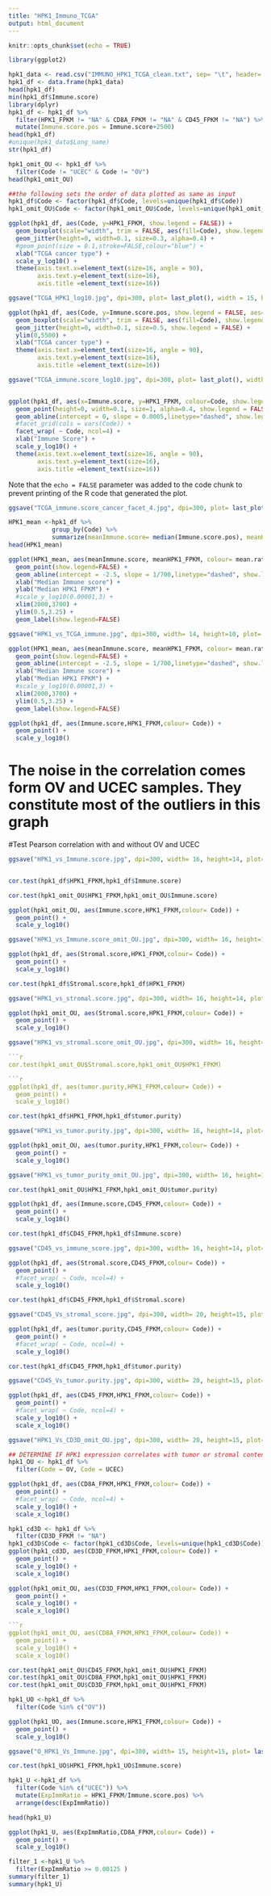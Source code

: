```yaml
---
title: "HPK1_Immuno_TCGA"
output: html_document
---
```


```r
knitr::opts_chunk$set(echo = TRUE)
```



```r
library(ggplot2)
```


```r
hpk1_data <- read.csv("IMMUNO_HPK1_TCGA_clean.txt", sep= "\t", header= TRUE)
hpk1_df <- data.frame(hpk1_data)
head(hpk1_df)
min(hpk1_df$Immune.score)
library(dplyr)
hpk1_df <- hpk1_df %>%
  filter(HPK1_FPKM != "NA" & CD8A_FPKM != "NA" & CD45_FPKM != "NA") %>%
  mutate(Immune.score.pos = Immune.score+2500)
head(hpk1_df)
#unique(hpk1_data$Long_name)
str(hpk1_df)  
```
```r
hpk1_omit_OU <- hpk1_df %>%
  filter(Code != "UCEC" & Code != "OV")
head(hpk1_omit_OU)

```

```r
##the following sets the order of data plotted as same as input
hpk1_df$Code <- factor(hpk1_df$Code, levels=unique(hpk1_df$Code))
hpk1_omit_OU$Code <- factor(hpk1_omit_OU$Code, levels=unique(hpk1_omit_OU$Code))
```

```r

ggplot(hpk1_df, aes(Code, y=HPK1_FPKM, show.legend = FALSE)) +
  geom_boxplot(scale="width", trim = FALSE, aes(fill=Code), show.legend = FALSE) + 
  geom_jitter(height=0, width=0.1, size=0.3, alpha=0.4) + 
  #geom_point(size = 0.1,stroke=FALSE,colour="blue") +
  xlab("TCGA cancer type") +
  scale_y_log10() +
  theme(axis.text.x=element_text(size=16, angle = 90), 
        axis.text.y=element_text(size=16),
        axis.title =element_text(size=16))

```

```r
ggsave("TCGA_HPK1_log10.jpg", dpi=300, plot= last_plot(), width = 15, height = 15, units = "cm" )
```

```r
ggplot(hpk1_df, aes(Code, y=Immune.score.pos, show.legend = FALSE, aes= 0.4)) +
  geom_boxplot(scale="width", trim = FALSE, aes(fill=Code), show.legend = FALSE) + 
  geom_jitter(height=0, width=0.1, size=0.5, show.legend = FALSE) + 
  ylim(0,5500) +
  xlab("TCGA cancer type") +
  theme(axis.text.x=element_text(size=16, angle = 90), 
        axis.text.y=element_text(size=16),
        axis.title =element_text(size=16))
```
```r
ggsave("TCGA_immune.score_log10.jpg", dpi=300, plot= last_plot(), width = 15, height = 15, units = "cm" )
```
```r

```

```r
ggplot(hpk1_df, aes(x=Immune.score, y=HPK1_FPKM, colour=Code, show.legend = FALSE)) +
  geom_point(height=0, width=0.1, size=1, alpha=0.4, show.legend = FALSE) + 
  geom_abline(intercept = 0, slope = 0.0005,linetype="dashed", show.legend = FALSE) +
  #facet_grid(cols = vars(Code)) +
  facet_wrap( ~ Code, ncol=4) +
  xlab("Immune Score") +
  scale_y_log10() +
  theme(axis.text.x=element_text(size=16, angle = 90), 
        axis.text.y=element_text(size=16),
        axis.title =element_text(size=16))
```

Note that the `echo = FALSE` parameter was added to the code chunk to prevent printing of the R code that generated the plot.
```r
ggsave("TCGA_immune.score_cancer_facet_4.jpg", dpi=300, plot= last_plot(), units = "cm", width = 18, height = 15)
```
```r

HPK1_mean <-hpk1_df %>%
            group_by(Code) %>%
            summarize(meanImmune.score= median(Immune.score.pos), meanHPK1_FPKM=median(HPK1_FPKM), meanCD45_FPKM=median(CD45_FPKM), mean.ratio=1000*(meanHPK1_FPKM/meanImmune.score)) 
head(HPK1_mean)
```

```r
ggplot(HPK1_mean, aes(meanImmune.score, meanHPK1_FPKM, colour= mean.ratio, label = Code, show.legend=FALSE)) +
  geom_point(show.legend=FALSE) +
  geom_abline(intercept = -2.5, slope = 1/700,linetype="dashed", show.legend = FALSE) +
  xlab("Median Immune score") +
  ylab("Median HPK1 FPKM") +
  #scale_y_log10(0.00001,3) +
  xlim(2000,3700) +
  ylim(0.5,3.25) +
  geom_label(show.legend=FALSE)
```

```r
ggsave("HPK1_vs_TCGA_immune.jpg", dpi=300, width= 14, height=10, plot= last_plot(), units = "cm" )
```
```r
ggplot(HPK1_mean, aes(meanImmune.score, meanHPK1_FPKM, colour= mean.ratio, label = Code, show.legend=FALSE)) +
  geom_point(show.legend=FALSE) +
  geom_abline(intercept = -2.5, slope = 1/700,linetype="dashed", show.legend = FALSE) +
  xlab("Median Immune score") +
  ylab("Median HPK1 FPKM") +
  #scale_y_log10(0.00001,3) +
  xlim(2000,3700) +
  ylim(0.5,3.25) +
  geom_label(show.legend=FALSE)
```

```r
ggplot(hpk1_df, aes(Immune.score,HPK1_FPKM,colour= Code)) +
  geom_point() +
  scale_y_log10()
```

# The noise in the correlation comes form OV and UCEC samples. They constitute most of the outliers in this graph
#Test Pearson correlation with and without OV and UCEC
```r
ggsave("HPK1_vs_Immune.score.jpg", dpi=300, width= 16, height=14, plot= last_plot(), units = "cm" )
```
```r

```


```r
cor.test(hpk1_df$HPK1_FPKM,hpk1_df$Immune.score)
```

```r
cor.test(hpk1_omit_OU$HPK1_FPKM,hpk1_omit_OU$Immune.score)
```
```r
ggplot(hpk1_omit_OU, aes(Immune.score,HPK1_FPKM,colour= Code)) +
  geom_point() +
  scale_y_log10()
```
```r
ggsave("HPK1_vs_Immune.score_omit_OU.jpg", dpi=300, width= 16, height=14, plot= last_plot(), units = "cm" )
```

```r
ggplot(hpk1_df, aes(Stromal.score,HPK1_FPKM,colour= Code)) +
  geom_point() +
  scale_y_log10()
```
```r
cor.test(hpk1_df$Stromal.score,hpk1_df$HPK1_FPKM)
```

```r
ggsave("HPK1_vs_stromal.score.jpg", dpi=300, width= 16, height=14, plot= last_plot(), units = "cm" )
```
```r
ggplot(hpk1_omit_OU, aes(Stromal.score,HPK1_FPKM,colour= Code)) +
  geom_point() +
  scale_y_log10()
```

```r
ggsave("HPK1_vs_stromal.score_omit_OU.jpg", dpi=300, width= 16, height=14, plot= last_plot(), units = "cm" )
```
```r

```r
cor.test(hpk1_omit_OU$Stromal.score,hpk1_omit_OU$HPK1_FPKM)
```

```r
```r
ggplot(hpk1_df, aes(tumor.purity,HPK1_FPKM,colour= Code)) +
  geom_point() +
  scale_y_log10()
```
```r
cor.test(hpk1_df$HPK1_FPKM,hpk1_df$tumor.purity)
```

```r
ggsave("HPK1_vs_tumor.purity.jpg", dpi=300, width= 16, height=14, plot= last_plot(), units = "cm" )
```


```r
ggplot(hpk1_omit_OU, aes(tumor.purity,HPK1_FPKM,colour= Code)) +
  geom_point() +
  scale_y_log10()
```
```r
ggsave("HPK1_vs_tumor_purity_omit_OU.jpg", dpi=300, width= 16, height=14, plot= last_plot(), units = "cm" )
```

```r
cor.test(hpk1_omit_OU$HPK1_FPKM,hpk1_omit_OU$tumor.purity)
```
```r
ggplot(hpk1_df, aes(Immune.score,CD45_FPKM,colour= Code)) +
  geom_point() +
  scale_y_log10()
```
```r
cor.test(hpk1_df$CD45_FPKM,hpk1_df$Immune.score)
```

```r
ggsave("CD45_vs_immune_score.jpg", dpi=300, width= 16, height=14, plot= last_plot(), units = "cm" )
```

```r
ggplot(hpk1_df, aes(Stromal.score,CD45_FPKM,colour= Code)) +
  geom_point() +
  #facet_wrap( ~ Code, ncol=4) +
  scale_y_log10()
```

```r
cor.test(hpk1_df$CD45_FPKM,hpk1_df$Stromal.score)
```

```r
ggsave("CD45_Vs_stromal_score.jpg", dpi=300, width= 20, height=15, plot= last_plot(), units = "cm" )
```

```r
ggplot(hpk1_df, aes(tumor.purity,CD45_FPKM,colour= Code)) +
  geom_point() +
  #facet_wrap( ~ Code, ncol=4) +
  scale_y_log10()
```

```r
cor.test(hpk1_df$CD45_FPKM,hpk1_df$tumor.purity)
```
```r
ggsave("CD45_Vs_tumor.purity.jpg", dpi=300, width= 20, height=15, plot= last_plot(), units = "cm" )
```
```r
ggplot(hpk1_df, aes(CD45_FPKM,HPK1_FPKM,colour= Code)) +
  geom_point() +
  #facet_wrap( ~ Code, ncol=4) +
  scale_y_log10() +
  scale_x_log10()
```
```r
ggsave("HPK1_Vs_CD3D_omit_OU.jpg", dpi=300, width= 20, height=15, plot= last_plot(), units = "cm" )

```
```r
## DETERMINE IF HPK1 expression correlates with tumor or stromal content in Ovarian or Uterine cancers
hpk1_OU <- hpk1_df %>%
  filter(Code = OV, Code = UCEC)
```


```r
ggplot(hpk1_df, aes(CD8A_FPKM,HPK1_FPKM,colour= Code)) +
  geom_point() +
  #facet_wrap( ~ Code, ncol=4) +
  scale_y_log10() +
  scale_x_log10()

```
```r
hpk1_cd3D <- hpk1_df %>%
  filter(CD3D_FPKM != "NA")
hpk1_cd3D$Code <- factor(hpk1_cd3D$Code, levels=unique(hpk1_cd3D$Code))
ggplot(hpk1_cd3D, aes(CD3D_FPKM,HPK1_FPKM,colour= Code)) +
  geom_point() +
  scale_y_log10() +
  scale_x_log10()
```


```r
ggplot(hpk1_omit_OU, aes(CD3D_FPKM,HPK1_FPKM,colour= Code)) +
  geom_point() +
  scale_y_log10() +
  scale_x_log10()
```

```r
```r
ggplot(hpk1_omit_OU, aes(CD8A_FPKM,HPK1_FPKM,colour= Code)) +
  geom_point() +
  scale_y_log10() +
  scale_x_log10()
```
```r
cor.test(hpk1_omit_OU$CD45_FPKM,hpk1_omit_OU$HPK1_FPKM)
cor.test(hpk1_omit_OU$CD8A_FPKM,hpk1_omit_OU$HPK1_FPKM)
cor.test(hpk1_omit_OU$CD3D_FPKM,hpk1_omit_OU$HPK1_FPKM)
```

```r
hpk1_UO <-hpk1_df %>%
  filter(Code %in% c("OV"))
```
```r
ggplot(hpk1_UO, aes(Immune.score,HPK1_FPKM,colour= Code)) +
  geom_point() +
  scale_y_log10()
```
```r
ggsave("O_HPK1_Vs_Immune.jpg", dpi=300, width= 15, height=15, plot= last_plot(), units = "cm" )
```

```r
cor.test(hpk1_UO$HPK1_FPKM,hpk1_UO$Immune.score)
```

```r
hpk1_U <-hpk1_df %>%
  filter(Code %in% c("UCEC")) %>%
  mutate(ExpImmRatio = HPK1_FPKM/Immune.score.pos) %>%
  arrange(desc(ExpImmRatio))

head(hpk1_U)

```

```r
ggplot(hpk1_U, aes(ExpImmRatio,CD8A_FPKM,colour= Code)) +
  geom_point() +
  scale_y_log10()
```
```r
filter_1 <-hpk1_U %>%
  filter(ExpImmRatio >= 0.00125 )
summary(filter_1)
summary(hpk1_U)
```

